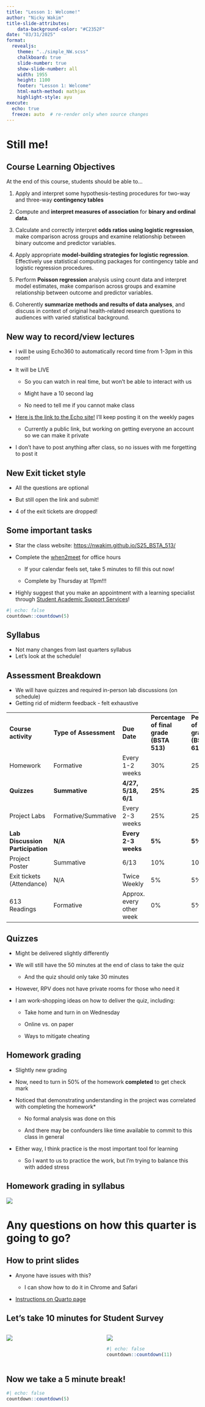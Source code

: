 ```yaml
---
title: "Lesson 1: Welcome!"
author: "Nicky Wakim"
title-slide-attributes:
    data-background-color: "#C2352F"
date: "03/31/2025"
format: 
  revealjs:
    theme: "../simple_NW.scss"
    chalkboard: true
    slide-number: true
    show-slide-number: all
    width: 1955
    height: 1100
    footer: "Lesson 1: Welcome"
    html-math-method: mathjax
    highlight-style: ayu
execute:
  echo: true
  freeze: auto  # re-render only when source changes
---
```


# Still me!

## Course Learning Objectives

At the end of this course, students should be able to...

1.  Apply and interpret some hypothesis-testing procedures for two-way and three-way **contingency tables**

2.  Compute and **interpret measures of association** for **binary and ordinal data**.

3.  Calculate and correctly interpret **odds ratios using logistic regression**, make comparison across groups and examine relationship between binary outcome and predictor variables.

4.  Apply appropriate **model-building strategies for logistic regression**. Effectively use statistical computing packages for contingency table and logistic regression procedures.

5.  Perform **Poisson regression** analysis using count data and interpret model estimates, make comparison across groups and examine relationship between outcome and predictor variables.

6.  Coherently **summarize methods and results of data analyses**, and discuss in context of original health-related research questions to audiences with varied statistical background.

## New way to record/view lectures

-   I will be using Echo360 to automatically record time from 1-3pm in this room!

-   It will be LIVE

    -   So you can watch in real time, but won't be able to interact with us

    -   Might have a 10 second lag

    -   No need to tell me if you cannot make class

-   [Here is the link to the Echo site!](echo360.org) I'll keep posting it on the weekly pages

    -   Currently a public link, but working on getting everyone an account so we can make it private

-   I don't have to post anything after class, so no issues with me forgetting to post it

## New Exit ticket style

-   All the questions are optional

-   But still open the link and submit!

-   4 of the exit tickets are dropped!

## Some important tasks

-   Star the class website: <https://nwakim.github.io/S25_BSTA_513/>

-   Complete the [when2meet](https://www.when2meet.com/?29781152-juu4v) for office hours

    -   If your calendar feels set, take 5 minutes to fill this out now!

    -   Complete by Thursday at 11pm!!!

-   Highly suggest that you make an appointment with a learning specialist through [Student Academic Support Services](https://sakai.ohsu.edu/portal/site/Student_Support)!

```r
#| echo: false
countdown::countdown(5)
```

## Syllabus

-   Not many changes from last quarters syllabus
-   Let's look at the schedule!

## Assessment Breakdown

-   We will have quizzes and required in-person lab discussions (on schedule)
-   Getting rid of midterm feedback - felt exhaustive

|  |  |  |  |  |
|:--------------|:--------------|:--------------|:--------------|:--------------|
| **Course activity** | **Type of Assessment** | **Due Date** | **Percentage of final grade (BSTA 513)** | **Percentage of final grade (BSTA 613)** |
| Homework | Formative | Every 1-2 weeks | 30% | 25% |
| **Quizzes** | **Summative** | **4/27, 5/18, 6/1** | **25%** | **25%** |
| Project Labs | Formative/Summative | Every 2-3 weeks | 25% | 25% |
| **Lab Discussion Participation** | **N/A** | **Every 2-3 weeks** | **5%** | **5%** |
| Project Poster | Summative | 6/13 | 10% | 10% |
| Exit tickets (Attendance) | N/A | Twice Weekly | 5% | 5% |
| 613 Readings | Formative | Approx. every other week | 0% | 5% |

## Quizzes

-   Might be delivered slightly differently

-   We will still have the 50 minutes at the end of class to take the quiz

    -   And the quiz should only take 30 minutes

-   However, RPV does not have private rooms for those who need it

-   I am work-shopping ideas on how to deliver the quiz, including:

    -   Take home and turn in on Wednesday

    -   Online vs. on paper

    -   Ways to mitigate cheating

## Homework grading

-   Slightly new grading

-   Now, need to turn in 50% of the homework **completed** to get check mark

-   Noticed that demonstrating understanding in the project was correlated with completing the homework\*

    -   No formal analysis was done on this

    -   And there may be confounders like time available to commit to this class in general

-   Either way, I think practice is the most important tool for learning

    -   So I want to us to practice the work, but I'm trying to balance this with added stress

## Homework grading in syllabus

![](images/HW_grading.png){fig-align="center"}

# Any questions on how this quarter is going to go?

## How to print slides

-   Anyone have issues with this?

    -   I can show how to do it in Chrome and Safari

-   [Instructions on Quarto page](https://quarto.org/docs/presentations/revealjs/presenting.html#print-to-pdf)

## Let's take 10 minutes for Student Survey

::::: columns
::: {.column width="50%"}
![](images/Student_survey.png){fig-align="center"}
:::

::: {.column width="50%"}
![](images/Survey_QR.png){fig-align="center"}

```r
#| echo: false
countdown::countdown(11)
```
:::
:::::

## Now we take a 5 minute break!

```r
#| echo: false
countdown::countdown(5)
```
